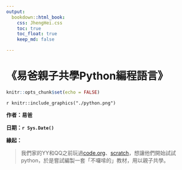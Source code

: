 ```yaml
---
output:
  bookdown::html_book:
    css: JhengHei.css
    toc: true
    toc_float: true
    keep_md: false

---
```


# **《易爸親子共學Python編程語言》** {-}

```r
knitr::opts_chunk$set(echo = FALSE)
```


<!-- ```{r logo, message = FALSE, warning = FALSE, error = FALSE, out.width = "100%"}
knitr::include_graphics(path = "./python.png")
``` -->

<!-- ![](./python.png) -->
 
`r knitr::include_graphics("./python.png")`


**作者：易爸**
  
**日期：`r Sys.Date()`**

**緣起：**

> 我們家的YY和QQ之前玩過[code.org](https://code.org/)、[scratch](https://scratch.mit.edu/)，想讓他們開始試試python，於是嘗試編製一套「不囉嗦的」教材，用以親子共學。


\  
  
  
  
\  

